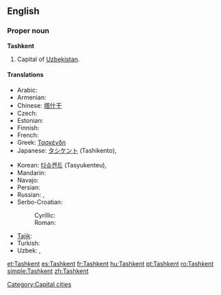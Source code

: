 {{wikipedia}}
==English==

===Proper noun===
'''Tashkent'''

# Capital of [[Uzbekistan]].

====Translations====
{{trans-top|capital of Uzbekistan}}
* Arabic: {{t|ar|طشقند|m|tr=Tashqand|sc=Arab}}
* Armenian: {{t-|hy|Տաշքենդ|tr=Tašk’end|sc=Armn|xs=Armenian}}
* Chinese: [[塔什干]]
* Czech: {{t-|cs|Taškent|m}}
* Estonian: {{t-|et|Toshkent}}
* Finnish: {{t+|fi|Taškent}}
* French: {{t+|fr|Tachkent}}
* Greek: [[Τασκένδη]]
* Japanese: [[タシケント]] (Tashikento),  {{t|ja|タシケント|tr=Tashikento|sc=Jpan}}
{{trans-mid}}
* Korean: [[타슈켄트]] (Tasyukenteu),  {{t|ko|타슈켄트|tr=Tasyukenteu|sc=Kore}}
* Mandarin: {{t|zh|塔什干|tr=Tǎshígān|sc=Hani}}
* Navajo: {{tø|nv|Tʼashkʼen}}
* Persian: {{t-|fa|تاشکند|tr=Tâškand|sc=fa-Arab|xs=Persian}}
* Russian: {{t+|ru|Ташкент|sc=Cyrl}},  {{t|ru|Ташкент|m|tr=Tašként|sc=Cyrl}}
* Serbo-Croatian:
*: Cyrillic: {{tø|sh|Ташкент|m|sc=Cyrl|xs=Serbo-Croatian}}
*: Roman: {{tø|sh|Taškent|m|xs=Serbo-Croatian}}
* [[Tajik]]: {{t-|tg|Тошканд|sc=Cyrl|xs=Tajik}}
* Turkish: {{t|tr|Taşkent}}
* Uzbek: {{t-|uz|Toshkent|xs=Uzbek}},  {{t|uz|Тошкент}}
{{trans-bottom}}

[[Category:Capital cities]]

[[et:Tashkent]]
[[es:Tashkent]]
[[fr:Tashkent]]
[[hu:Tashkent]]
[[pt:Tashkent]]
[[ro:Tashkent]]
[[simple:Tashkent]]
[[zh:Tashkent]]